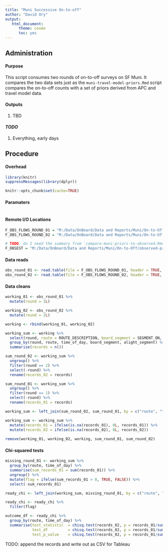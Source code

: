 ```yaml
---
title: "Muni Successive On-to-off"
author: "David Ory"
output: 
   html_document:
      theme: cosmo
      toc: yes
---
```


## Administration

#### Purpose
This script consumes two rounds of on-to-off surveys on SF Muni. It compares the two data sets just as the `muni-travel-model-priors.Rmd` script compares the on-to-off counts with a set of priors derived from APC and travel model data.

#### Outputs
1.  TBD

#### _TODO_
1. Everything, early days

## Procedure

#### Overhead
```r
library(knitr)
suppressMessages(library(dplyr))
```

```r
knitr::opts_chunk$set(cache=TRUE)
```

#### Paramaters
```r


```

#### Remote I/O Locations
```r
F_OBS_FLOWS_ROUND_01 = "M:/Data/OnBoard/Data and Reports/Muni/On-to-Off/As CSV/MUNI_ON2OFF_DRAFT-FINAL_CONSOLIDATED_SUBMITTAL_1-7_20160727.csv"
F_OBS_FLOWS_ROUND_02 = "M:/Data/OnBoard/Data and Reports/Muni/On-to-Off/As CSV/MUNI_ON2OFF_FINAL_20161025_ROUND2.csv"

# TODO: do I need the summary from `compare-muni-priors-to-observed.Rmd`?
F_OBSEST = "M:/Data/OnBoard/Data and Reports/Muni/On-to-Off/observed-priors-results.csv"
```

#### Data reads
```r
obs_round_01 <- read.table(file = F_OBS_FLOWS_ROUND_01, header = TRUE, sep = ",", stringsAsFactors = FALSE)
obs_round_02 <- read.table(file = F_OBS_FLOWS_ROUND_02, header = TRUE, sep = ",", stringsAsFactors = FALSE)

```

#### Data cleans
```r
working_01 <- obs_round_01 %>%
  mutate(round = 1L)

working_02 <- obs_round_02 %>%
  mutate(round = 2L)

working <- rbind(working_01, working_02)

working_sum <- working %>%
  select(round, route = ROUTE_DESCRIPTION, board_segment = SEGMENT_ON, alight_segment = SEGMENT_OFF, time_of_day = TIME.PERIOD) %>%
  group_by(round, route, time_of_day, board_segment, alight_segment) %>%
  summarise(records = n())

sum_round_02 <- working_sum %>%
  ungroup() %>%
  filter(round == 2) %>%
  select(-round) %>%
  rename(records_02 = records)

sum_round_01 <- working_sum %>%
  ungroup() %>%
  filter(round == 1) %>%
  select(-round) %>%
  rename(records_01 = records)

working_sum <- left_join(sum_round_02, sum_round_01, by = c("route", "time_of_day", "board_segment", "alight_segment"))

working_sum <- working_sum %>%
  mutate(records_01 = ifelse(is.na(records_01), 0L, records_01)) %>%
  mutate(records_02 = ifelse(is.na(records_02), 0L, records_02))
  
remove(working_01, working_02, working, sum_round_01, sum_round_02)
```

#### Chi-squared tests
```r
missing_round_01 <- working_sum %>%
  group_by(route, time_of_day) %>%
  summarise(sum_records_01 = sum(records_01)) %>%
  ungroup() %>%
  mutate(flag = ifelse(sum_records_01 > 0, TRUE, FALSE)) %>%
  select(-sum_records_01)

ready_chi <- left_join(working_sum, missing_round_01, by = c("route", "time_of_day"))

ready_chi <- ready_chi %>%
  filter(flag)

outcome_df <- ready_chi %>%
  group_by(route, time_of_day) %>%
  summarise(test_statistic  = chisq.test(records_02, p = records_01/sum(records_01))$statistic[["X-squared"]],
            test_df         = chisq.test(records_02, p = records_01/sum(records_01))$parameter[["df"]],
            test_p_value    = chisq.test(records_02, p = records_01/sum(records_01))$p.value)

```

TODO: append the records and write out as CSV for Tableau